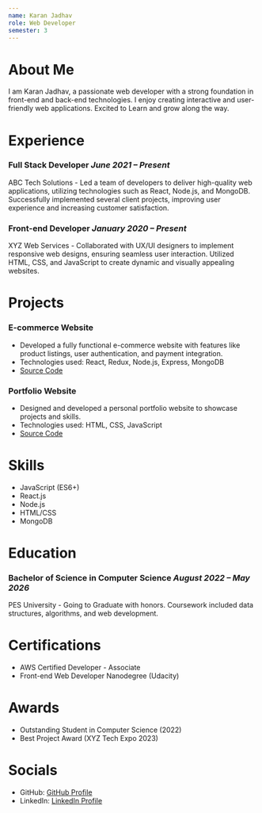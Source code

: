 ```yaml
---
name: Karan Jadhav
role: Web Developer
semester: 3
---
```


# About Me

I am Karan Jadhav, a passionate web developer with a strong foundation in front-end and back-end technologies. I enjoy creating interactive and user-friendly web applications. Excited to Learn and grow along the way.

# Experience

### **Full Stack Developer** _June 2021 – Present_
ABC Tech Solutions - Led a team of developers to deliver high-quality web applications, utilizing technologies such as React, Node.js, and MongoDB. Successfully implemented several client projects, improving user experience and increasing customer satisfaction.

### **Front-end Developer** _January 2020 – Present_
XYZ Web Services - Collaborated with UX/UI designers to implement responsive web designs, ensuring seamless user interaction. Utilized HTML, CSS, and JavaScript to create dynamic and visually appealing websites.

# Projects

### **E-commerce Website** 
- Developed a fully functional e-commerce website with features like product listings, user authentication, and payment integration.
- Technologies used: React, Redux, Node.js, Express, MongoDB
- [Source Code](https://github.com/sladereaperr)

### **Portfolio Website** 
- Designed and developed a personal portfolio website to showcase projects and skills.
- Technologies used: HTML, CSS, JavaScript
- [Source Code](https://github.com/sladereaperr)

# Skills

- JavaScript (ES6+)
- React.js
- Node.js
- HTML/CSS
- MongoDB

# Education

### Bachelor of Science in Computer Science _August 2022 – May 2026_
PES University - Going to Graduate with honors. Coursework included data structures, algorithms, and web development.

# Certifications

- AWS Certified Developer - Associate
- Front-end Web Developer Nanodegree (Udacity)

# Awards

- Outstanding Student in Computer Science (2022)
- Best Project Award (XYZ Tech Expo 2023)

# Socials

- GitHub: [GitHub Profile](https://github.com/sladereaperr)
- LinkedIn: [LinkedIn Profile](https://www.linkedin.com/in/karanjadhav2003)
